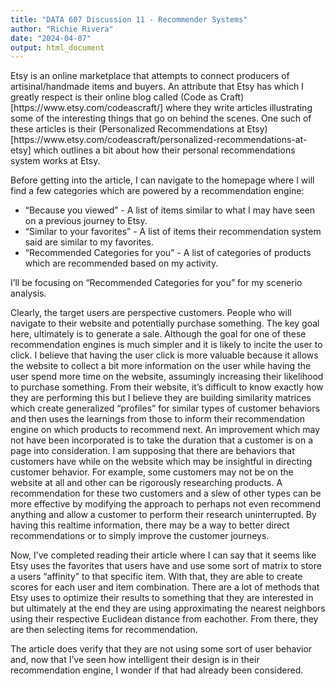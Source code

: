 ```yaml
---
title: "DATA 607 Discussion 11 - Recommender Systems"
author: "Richie Rivera"
date: "2024-04-07"
output: html_document
---
```


Etsy is an online marketplace that attempts to connect producers of artisinal/handmade items and buyers. An attribute that Etsy has which I greatly respect is their online blog called (Code as Craft)[https://www.etsy.com/codeascraft/] where they write articles illustrating some of the interesting things that go on behind the scenes. One such of these articles is their (Personalized Recommendations at Etsy)[https://www.etsy.com/codeascraft/personalized-recommendations-at-etsy] which outlines a bit about how their personal recommendations system works at Etsy.

Before getting into the article, I can navigate to the homepage where I will find a few categories which are powered by a recommendation engine:

* "Because you viewed" - A list of items similar to what I may have seen on a previous journey to Etsy.
* "Similar to your favorites" - A list of items their recommendation system said are similar to my favorites.
* "Recommended Categories for you" - A list of categories of products which are recommended based on my activity.

I'll be focusing on "Recommended Categories for you" for my scenerio analysis. 

Clearly, the target users are perspective customers. People who will navigate to their website and potentially purchase something. The key goal here, ultimately is to generate a sale. Although the goal for one of these recommendation engines is much simpler and it is likely to incite the user to click. I believe that having the user click is more valuable because it allows the website to collect a bit more information on the user while having the user spend more time on the website, assumingly increasing their likelihood to purchase something. From their website, it's difficult to know exactly how they are performing this but I believe they are building similarity matrices which create generalized "profiles" for similar types of customer behaviors and then uses the learnings from those to inform their recommendation engine on which products to recommend next. An improvement which may not have been incorporated is to take the duration that a customer is on a page into consideration. I am supposing that there are behaviors that customers have while on the website which may be insightful in directing customer behavior. For example, some customers may not be on the website at all and other can be rigorously researching products. A recommendation for these two customers and a slew of other types can be more effective by modifying the approach to perhaps not even recommend anything and allow a customer to perform their research uninterrupted. By having this realtime information, there may be a way to better direct recommendations or to simply improve the customer journeys.

Now, I've completed reading their article where I can say that it seems like Etsy uses the favorites that users have and use some sort of matrix to store a users "affinity" to that specific item. With that, they are able to create scores for each user and item combination. There are a lot of methods that Etsy uses to optimize their results to something that they are interested in but ultimately at the end they are using approximating the nearest neighbors using their respective Euclidean distance from eachother. From there, they are then selecting items for recommendation.

The article does verify that they are not using some sort of user behavior and, now that I've seen how intelligent their design is in their recommendation engine, I wonder if that had already been considered.